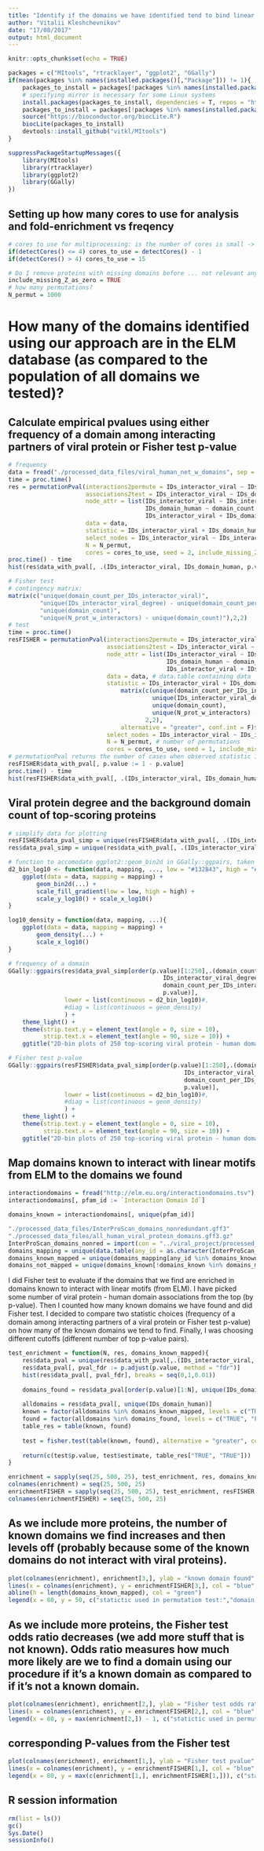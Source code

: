 ```yaml
---
title: "Identify if the domains we have identified tend to bind linear motifs (the domains we have identified are enriched in domains known to bind linear motifs)"
author: "Vitalii Kleshchevnikov"
date: "17/08/2017"
output: html_document
---
```


```r
knitr::opts_chunk$set(echo = TRUE)

packages = c("MItools", "rtracklayer", "ggplot2", "GGally")
if(mean(packages %in% names(installed.packages()[,"Package"])) != 1){
    packages_to_install = packages[!packages %in% names(installed.packages()[,"Package"])]
    # specifying mirror is necessary for some Linux systems
    install.packages(packages_to_install, dependencies = T, repos = "http://mirrors.ebi.ac.uk/CRAN/")
    packages_to_install = packages[!packages %in% names(installed.packages()[,"Package"])]
    source("https://bioconductor.org/biocLite.R")
    biocLite(packages_to_install)
    devtools::install_github("vitkl/MItools")
}

suppressPackageStartupMessages({
    library(MItools)
    library(rtracklayer)
    library(ggplot2)
    library(GGally)
})
```

## Setting up how many cores to use for analysis and fold-enrichment vs freqency

```r
# cores to use for multiprocessing: is the number of cores is small -> we are not on a cluster -> use all; if the number of cores is large -> we are on cluster -> use only 15 or 7 cores
if(detectCores() <= 4) cores_to_use = detectCores() - 1
if(detectCores() > 4) cores_to_use = 15

# Do I remove proteins with missing domains before ... not relevant anymore (however necessary for the code to work as of 17.08): these proteins are accounted for in permutationPval function and the count of human proteins not missing domains per viral protein is reported in not_missing column
include_missing_Z_as_zero = TRUE
# how many permutations?
N_permut = 1000
```

# How many of the domains identified using our approach are in the ELM database (as compared to the population of all domains we tested)?

## Calculate empirical pvalues using either frequency of a domain among interacting partners of viral protein or Fisher test p-value

```r
# frequency
data = fread("./processed_data_files/viral_human_net_w_domains", sep = "\t", stringsAsFactors = F)
time = proc.time()
res = permutationPval(interactions2permute = IDs_interactor_viral ~ IDs_interactor_human, # first set of interacting pairs
                      associations2test = IDs_interactor_viral ~ IDs_domain_human, # second set of interacting pairs
                      node_attr = list(IDs_interactor_viral ~ IDs_interactor_viral_degree,
                                       IDs_domain_human ~ domain_count,
                                       IDs_interactor_viral + IDs_domain_human ~ domain_frequency_per_IDs_interactor_viral),
                      data = data,
                      statistic = IDs_interactor_viral + IDs_domain_human ~ .N / IDs_interactor_viral_degree,
                      select_nodes = IDs_interactor_viral ~ IDs_interactor_viral_degree > 1,
                      N = N_permut,
                      cores = cores_to_use, seed = 2, include_missing_Z_as_zero = include_missing_Z_as_zero)
proc.time() - time
hist(res$data_with_pval[, .(IDs_interactor_viral, IDs_domain_human, p.value)][, p.value], breaks = seq(0,1,0.01))

# Fisher test
# contingency matrix:
matrix(c("unique(domain_count_per_IDs_interactor_viral)", 
         "unique(IDs_interactor_viral_degree) - unique(domain_count_per_IDs_interactor_viral)", 
         "unique(domain_count)", 
         "unique(N_prot_w_interactors) - unique(domain_count)"),2,2)
# test
time = proc.time()
resFISHER = permutationPval(interactions2permute = IDs_interactor_viral ~ IDs_interactor_human, # first set of interacting pairs (XY)
                            associations2test = IDs_interactor_viral ~ IDs_domain_human, # second set of interacting pairs (YZ)
                            node_attr = list(IDs_interactor_viral ~ IDs_interactor_viral_degree, # attribute of X
                                             IDs_domain_human ~ domain_count + N_prot_w_interactors, # attributes of Z
                                             IDs_interactor_viral + IDs_domain_human ~ domain_count_per_IDs_interactor_viral), # attribute of both X and Z
                            data = data, # data.table containing data
                            statistic = IDs_interactor_viral + IDs_domain_human ~ fisher.test(
                                matrix(c(unique(domain_count_per_IDs_interactor_viral), 
                                         unique(IDs_interactor_viral_degree) - unique(domain_count_per_IDs_interactor_viral),
                                         unique(domain_count), 
                                         unique(N_prot_w_interactors) - unique(domain_count)),
                                       2,2), 
                                alternative = "greater", conf.int = F)$p.value, # formula to calculate statisic by evaluating right-hand-side expression for each X and Z pair, right-hand-side expression is what is normally put in j in data.table DT[i, j, by], left-hand-side expression contains column names of X and Z which are used in by in data.table
                            select_nodes = IDs_interactor_viral ~ IDs_interactor_viral_degree > 1, # select a subset of the data, only nodes 
                            N = N_permut, # number of permutations
                            cores = cores_to_use, seed = 1, include_missing_Z_as_zero = include_missing_Z_as_zero)
# permutationPval returns the number of cases when observed statistic is lower than permuted statitic (right tail of the distribution), in this case we are interested in the reverse - the lower tail
resFISHER$data_with_pval[, p.value := 1 - p.value]
proc.time() - time
hist(resFISHER$data_with_pval[, .(IDs_interactor_viral, IDs_domain_human, p.value)][, p.value], breaks = seq(0,1,0.01))
```

## Viral protein degree and the background domain count of top-scoring proteins

```r
# simplify data for plotting
resFISHER$data_pval_simp = unique(resFISHER$data_with_pval[, .(IDs_interactor_viral, IDs_domain_human, IDs_interactor_viral_degree, domain_count, domain_count_per_IDs_interactor_viral, p.value)])
res$data_pval_simp = unique(res$data_with_pval[, .(IDs_interactor_viral, IDs_domain_human, IDs_interactor_viral_degree, domain_count, domain_count_per_IDs_interactor_viral, p.value)])

# function to accomodate ggplot2::geom_bin2d in GGally::ggpairs, taken from http://ggobi.github.io/ggally/#custom_functions
d2_bin_log10 <- function(data, mapping, ..., low = "#132B43", high = "#56B1F7") {
    ggplot(data = data, mapping = mapping) +
        geom_bin2d(...) +
        scale_fill_gradient(low = low, high = high) +
        scale_y_log10() + scale_x_log10()
}

log10_density = function(data, mapping, ...){
    ggplot(data = data, mapping = mapping) +
        geom_density(...) +
        scale_x_log10()
}

# frequency of a domain
GGally::ggpairs(res$data_pval_simp[order(p.value)[1:250],.(domain_count, 
                                            IDs_interactor_viral_degree, 
                                            domain_count_per_IDs_interactor_viral,
                                            p.value)], 
                lower = list(continuous = d2_bin_log10)#, 
                #diag = list(continuous = geom_density)
                ) +
    theme_light() +
    theme(strip.text.y = element_text(angle = 0, size = 10),
          strip.text.x = element_text(angle = 90, size = 10)) +
    ggtitle("2D-bin plots of 250 top-scoring viral protein - human domain pairs, \n statistic: frequency of a domain among interacting partners of a viral protein")

# Fisher test p-value
GGally::ggpairs(resFISHER$data_pval_simp[order(p.value)[1:250],.(domain_count, 
                                                  IDs_interactor_viral_degree, 
                                                  domain_count_per_IDs_interactor_viral,
                                                  p.value)], 
                lower = list(continuous = d2_bin_log10)#, 
                #diag = list(continuous = geom_density)
                ) +
    theme_light() +
    theme(strip.text.y = element_text(angle = 0, size = 10),
          strip.text.x = element_text(angle = 90, size = 10)) +
    ggtitle("2D-bin plots of 250 top-scoring viral protein - human domain pairs, \n statistic: Fisher test p-value")
```

## Map domains known to interact with linear motifs from ELM to the domains we found

```r
interactiondomains = fread("http://elm.eu.org/interactiondomains.tsv")
interactiondomains[, pfam_id := `Interaction Domain Id`]

domains_known = interactiondomains[, unique(pfam_id)]

"./processed_data_files/InterProScan_domains_nonredundant.gff3"
"./processed_data_files/all_human_viral_protein_domains.gff3.gz"
InterProScan_domains_nonred = import(con = "../viral_project/processed_data_files/InterProScan_domains_nonredundant.gff3", format = "gff3")
domains_mapping = unique(data.table(any_id = as.character(InterProScan_domains_nonred$Name), interpro_id = as.character(InterProScan_domains_nonred$Dbxref)))
domains_known_mapped = unique(domains_mapping[any_id %in% domains_known, interpro_id])
domains_not_mapped = unique(domains_known[!domains_known %in% domains_mapping$any_id])
```

I did Fisher test to evaluate if the domains that we find are enriched in domains known to interact with linear motifs (from ELM). I have picked some number of viral protein - human domain associations from the top (by p-value). Then I counted how many known domains we have found and did Fisher test. I decided to compare two statistic choices (frequency of a domain among interacting partners of a viral protein or Fisher test p-value) on how many of the known domains we tend to find. Finally, I was choosing different cutoffs (different number of top p-value pairs). 

```r
test_enrichment = function(N, res, domains_known_mapped){
    res$data_pval = unique(res$data_with_pval[,.(IDs_interactor_viral, IDs_domain_human, p.value, domain_type, domain_count, IDs_interactor_viral_degree)])
    res$data_pval[, pval_fdr := p.adjust(p.value, method = "fdr")]
    hist(res$data_pval[, pval_fdr], breaks = seq(0,1,0.01))
    
    domains_found = res$data_pval[order(p.value)[1:N], unique(IDs_domain_human)]
    
    alldomains = res$data_pval[, unique(IDs_domain_human)]
    known = factor(alldomains %in% domains_known_mapped, levels = c("TRUE", "FALSE"))
    found = factor(alldomains %in% domains_found, levels = c("TRUE", "FALSE"))
    table_res = table(known, found)
    
    test = fisher.test(table(known, found), alternative = "greater", conf.int = T)
    
    return(c(test$p.value, test$estimate, table_res["TRUE", "TRUE"]))
}

enrichment = sapply(seq(25, 500, 25), test_enrichment, res, domains_known_mapped)
colnames(enrichment) = seq(25, 500, 25)
enrichmentFISHER = sapply(seq(25, 500, 25), test_enrichment, resFISHER, domains_known_mapped)
colnames(enrichmentFISHER) = seq(25, 500, 25)
```

## As we include more proteins, the number of known domains we find increases and then levels off (probably because some of the known domains do not interact with viral proteins).

```r
plot(colnames(enrichment), enrichment[3,], ylab = "known domain found", xlab = "top N viral protein - domain pairs selected", col = "red", type = "l", ylim = c(0,length(domains_known_mapped)+1))
lines(x = colnames(enrichment), y = enrichmentFISHER[3,], col = "blue", type = "l")
abline(h = length(domains_known_mapped), col = "green")
legend(x = 80, y = 50, c("statictic used in permutation test:","domain frequency among interactors of a viral protein", "Fisher test pval: domain overrepresentation over the background", "domains known to interact with linear motifs"), col = c("white","red", "blue", "green"), lty = 1 , merge = TRUE)
```

## As we include more proteins, the Fisher test odds ratio decreases (we add more stuff that is not known). Odds ratio measures how much more likely are we to find a domain using our procedure if it’s a known domain as compared to if it’s not a known domain.

```r
plot(colnames(enrichment), enrichment[2,], ylab = "Fisher test odds ratio", xlab = "top N viral protein - domain pairs selected", col = "red", type = "l", ylim = c(0,max(c(enrichment[2,], enrichmentFISHER[2,]))))
lines(x = colnames(enrichment), y = enrichmentFISHER[2,], col = "blue", type = "l")
legend(x = 80, y = max(enrichment[2,]) - 1, c("statictic used in permutation test:","domain frequency among interactors of a viral protein", "Fisher test pval: domain overrepresentation over the background"), col = c("white","red", "blue"), lty = 1 ,merge = TRUE)
```

## corresponding P-values from the Fisher test 

```r
plot(colnames(enrichment), enrichment[1,], ylab = "Fisher test pvalue", xlab = "top N viral protein - domain pairs selected", col = "red", type = "l", ylim = c(0,max(c(enrichment[1,], enrichmentFISHER[1,]))))
lines(x = colnames(enrichment), y = enrichmentFISHER[1,], col = "blue", type = "l")
legend(x = 80, y = max(c(enrichment[1,], enrichmentFISHER[1,])), c("statictic used in permutation test:","domain frequency among interactors of a viral protein", "Fisher test pval: domain overrepresentation over the background"), col = c("white","red", "blue"), lty = 1 ,merge = TRUE)
```


## R session information

```r
rm(list = ls())
gc()
Sys.Date()
sessionInfo()
```